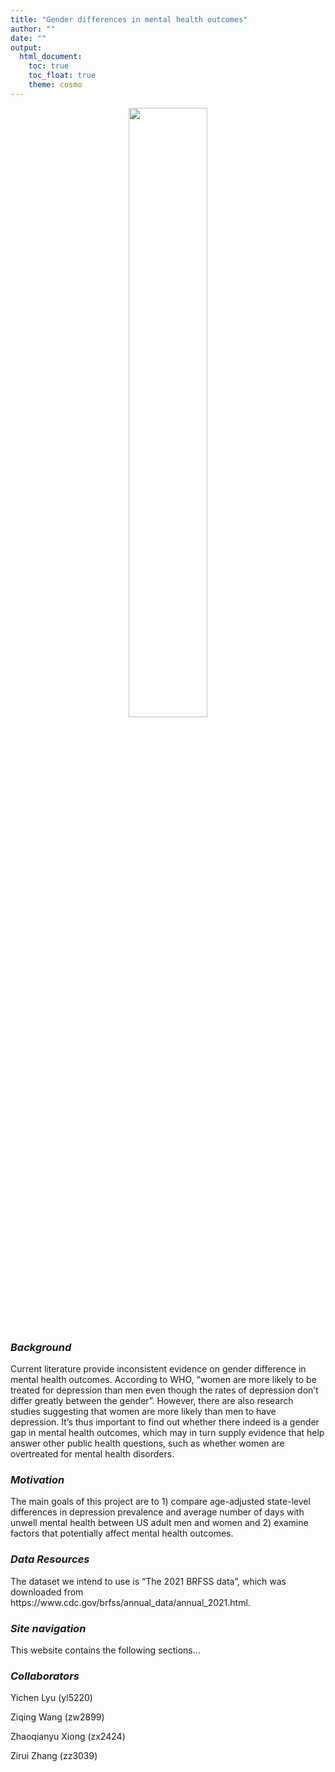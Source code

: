 ```yaml
---
title: "Gender differences in mental health outcomes"
author: ""
date: ""
output: 
  html_document:
    toc: true
    toc_float: true
    theme: cosmo
---
```

<center>
<img src="images/depression.png" style="width:50%">
</center>
 
### *Background*
Current literature provide inconsistent evidence on gender difference in mental health outcomes. According to WHO, “women are more likely to be treated for depression than men even though the rates of depression don’t differ greatly between the gender”. However, there are also research studies suggesting that women are more likely than men to have depression. It’s thus important to find out whether there indeed is a gender gap in mental health outcomes, which may in turn supply evidence that help answer other public health questions, such as whether women are overtreated for mental health disorders. 

### *Motivation*
The main goals of this project are to 1) compare age-adjusted state-level differences in depression prevalence and average number of days with unwell mental health between US adult men and women and 2) examine factors that potentially affect mental health outcomes. 

### *Data Resources*
The dataset we intend to use is “The 2021 BRFSS data”, which was downloaded from https://www.cdc.gov/brfss/annual_data/annual_2021.html.

### *Site navigation*
This website contains the following sections...

### *Collaborators*
Yichen Lyu (yl5220)

Ziqing Wang (zw2899)

Zhaoqianyu Xiong (zx2424)

Zirui Zhang (zz3039)



